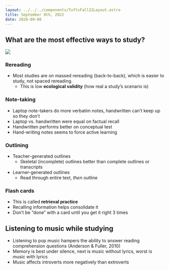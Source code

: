 ```yaml
---
layout: ../../../components/TuftsFall22Layout.astro
title: September 8th, 2022
date: 2020-09-08
---
```


## What are the most effective ways to study?

![](https://neptune.ooo/cleanshot/87fbJr)

### Rereading
- Most studies are on massed rereading (back-to-back), which is easier to study, not spaced rereading. 
	- This is low **ecological validity** (how real a study’s scenario is)


### Note-taking
- Laptop note-takers do more verbatim notes, handwritten can’t keep up so they don’t
- Laptop vs. handwritten were equal on factual recall
- Handwritten performs better on conceptual test
- Hand-writing notes seems to force active learning


### Outlining
- Teacher-generated outlines
	- Skeletal (incomplete) outlines better than complete outlines or transcripts
- Learner-generated outlines
	- Read through entire text, _then_ outline


### Flash cards
- This is called **retrieval practice**
- Recalling information helps consolidate it
- Don’t be “done” with a card until you get it right 3 times


## Listening to music while studying

- Listening to pop music hampers the ability to answer reading comprehension questions (Anderson & Fuller, 2010)
- Memory is best under silence, next is music without lyrics, worst is music with lyrics
- Music affects introverts more negatively than extroverts